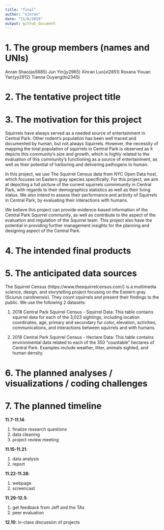 ```yaml
---
title: "final"
author: "xinran"
date: "11/6/2019"
output: github_document
---
```

# 1. The group members (names and UNIs)
Anran Shao(as5685)
Jun Yin(jy2965)
Xinran Luo(xl2851)
Roxana Yixuan Yan(yy2912)
Tianna Ouyang(to2345)

# 2. The tentative project title




# 3. The motivation for this project

Squirrels have always served as a needed source of entertainment in Central Park. Other rodent's population has been well traced and documented by human, but not always Squirrels. However, the necessity of mapping the total population of squirrels in Central Park is observed as it depicts this community's size and growth, which is highly related to the evaluation of this community's functioning as a source of entertainment, as well as their potential of harboring and delivering pathogens to human.

In this project, we use The Squirrel Census data from NYC Open Data host, which focuses on Eastern gray species specifically. For this project, we aim at depicting a full picture of the current squirrels commmunity in Central Park, with regards to their demographics statistics as well as their living status. We also intend to assess their performance and activity of Squirrels in Central Park, by evaluating their interactions with humans.

We believe this project can provide evidence-based information of the Central Park Squirrel community, as well as contribute to the aspect of the evaluation and regulation of the Squirrel team. This project also have the potential in providing further management insights for the planning and designing aspect of the Central Park. 







# 4. The intended final products


# 5. The anticipated data sources
The Squirrel Census (https://www.thesquirrelcensus.com/) is a multimedia science, design, and storytelling project focusing on the Eastern gray (Sciurus carolinensis). They count squirrels and present their findings to the public. We use the following 2 datasets:

1. 2018 Central Park Squirrel Census - Squirrel Data:
This table contains squirrel data for each of the 3,023 sightings, including location coordinates, age, primary and secondary fur color, elevation, activities, communications, and interactions between squirrels and with humans.

2. 2018 Central Park Squirrel Census - Hectare Data:
This table contains environmental data related to each of the 350 “countable” hectares of Central Park. Examples include weather, litter, animals sighted, and human density.


# 6. The planned analyses / visualizations / coding challenges


# 7. The planned timeline
**11.7-11.14**:

1. finalize research questions
2. data cleaning
3. project review meeting

**11.15-11.21**:

1. data analysis
2. report

**11.22-11.28**:

1. webpage
2. screencast

**11.29-12.5**:

1. get feedback from Jeff and the TAs
2. peer evaluation

**12.10**: in-class discussion of projects